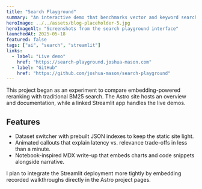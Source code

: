 ```yaml
---
title: "Search Playground"
summary: "An interactive demo that benchmarks vector and keyword search approaches side by side."
heroImage: ../../assets/blog-placeholder-5.jpg
heroImageAlt: "Screenshots from the search playground interface"
launchedAt: 2025-05-18
featured: false
tags: ["ai", "search", "streamlit"]
links:
  - label: "Live demo"
    href: "https://search-playground.joshua-mason.com"
  - label: "GitHub"
    href: "https://github.com/joshua-mason/search-playground"
---
```


This project began as an experiment to compare embedding-powered reranking with traditional BM25 search. The Astro site hosts an overview and documentation, while a linked Streamlit app handles the live demos.

## Features

- Dataset switcher with prebuilt JSON indexes to keep the static site light.
- Animated callouts that explain latency vs. relevance trade-offs in less than a minute.
- Notebook-inspired MDX write-up that embeds charts and code snippets alongside narrative.

I plan to integrate the Streamlit deployment more tightly by embedding recorded walkthroughs directly in the Astro project pages.
